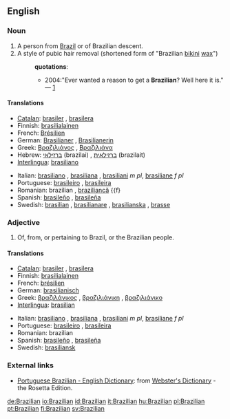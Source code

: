 {{see|brazilian}}

==English==

===Noun===
{{en-noun}}

# A person from [[Brazil]] or of Brazilian descent.
# A style of pubic hair removal (shortened form of "Brazilian [[bikini]] [[wax]]")
#:'''quotations''':
#:*2004:"Ever wanted a reason to get a '''Brazilian'''? Well here it is." — [http://www.tinbilly.com./whatson.html]

====Translations====
{{trans-top|person from Brazil}}
*[[Catalan]]: [[brasiler]] {{m}}, [[brasilera]] {{f}}
*Finnish: [[brasilialainen]]
*French: [[Brésilien]]
*German: [[Brasilianer]] {{m}}, [[Brasilianerin]] {{f}}
*Greek: [[Βραζιλιάνος]] {{m}}, [[Βραζιλιάνα]] {{f}}
*Hebrew: [[ברזילאי]] (brazilai) {{m}}, [[ברזילאית]] (brazilait) {{f}}
*[[Interlingua]]: [[brasiliano]]
{{trans-mid}}
*Italian: [[brasiliano]] {{m}}, [[brasiliana]] {{f}}, [[brasiliani]] ''m pl'', [[brasiliane]] ''f pl''
*Portuguese: [[brasileiro]] {{m}}, [[brasileira]] {{f}}
*Romanian: brazilian {{m}}, [[braziliancă]] {{f}
*Spanish: [[brasileño]] {{m}}, [[brasileña]] {{f}}
*Swedish: [[brasilian]] {{c}}, [[brasilianare]] {{c}}, [[brasilianska]] {{c}}, [[brasse]] {{c}}
{{trans-bottom}}

===Adjective===
{{en-adj|-}}

# Of, from, or pertaining to Brazil, or the Brazilian people.

====Translations====
{{top}}
*[[Catalan]]: [[brasiler]] {{m}}, [[brasilera]] {{f}}
*Finnish: [[brasilialainen]]
*French: [[brésilien]]
*German: [[brasilianisch]]
*Greek: [[βραζιλάνικος]] {{m}}, [[βραζιλιάνικη]] {{f}}, [[βραζιλιάνικο]] {{n}}
*[[Interlingua]]: [[brasilian]]
{{mid}}
*Italian: [[brasiliano]] {{m}}, [[brasiliana]] {{f}}, [[brasiliani]] ''m pl'', [[brasiliane]] ''f pl''
*Portuguese: [[brasileiro]] {{m}}, [[brasileira]] {{f}}
*Romanian: brazilian
*Spanish: [[brasileño]] {{m}}, [[brasileña]] {{f}}
*Swedish: [[brasiliansk]]
{{bottom}}

===External links===
*[http://www.websters-online-dictionary.org/definition/Portuguese+Brazilian-english/ Portuguese Brazilian - English Dictionary]: from [http://www.websters-online-dictionary.org/ Webster's Dictionary] - the Rosetta Edition.

[[de:Brazilian]]
[[io:Brazilian]]
[[id:Brazilian]]
[[it:Brazilian]]
[[hu:Brazilian]]
[[pl:Brazilian]]
[[pt:Brazilian]]
[[fi:Brazilian]]
[[sv:Brazilian]]